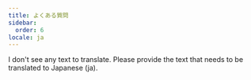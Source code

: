 ```yaml
---
title: よくある質問
sidebar:
  order: 6
locale: ja
---
```


I don't see any text to translate. Please provide the text that needs to be translated to Japanese (ja).